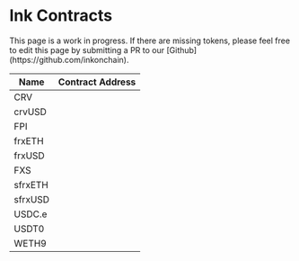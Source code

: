 
# Ink Contracts

<Callout type="info" emoji="ℹ️">
  This page is a work in progress. If there are missing tokens, please feel free
  to edit this page by submitting a PR to our
  [Github](https://github.com/inkonchain).
</Callout>

| Name    | Contract Address                                                                                                                                           |
| ------- | ---------------------------------------------------------------------------------------------------------------------------------------------------------- |
| CRV     | <CopyableCode code="0xAC73671a1762FE835208Fb93b7aE7490d1c2cCb3" href="https://explorer.inkonchain.com/token/0xAC73671a1762FE835208Fb93b7aE7490d1c2cCb3" /> |
| crvUSD  | <CopyableCode code="0x39fec550CC6DDCEd810eCCfA9B2931b4B5f2344D" href="https://explorer.inkonchain.com/token/0x39fec550CC6DDCEd810eCCfA9B2931b4B5f2344D" /> |
| FPI     | <CopyableCode code="0x90581eCa9469D8D7F5D3B60f4715027aDFCf7927" href="https://explorer.inkonchain.com/address/0x90581eCa9469D8D7F5D3B60f4715027aDFCf7927" /> |
| frxETH  | <CopyableCode code="0x43eDD7f3831b08FE70B7555ddD373C8bF65a9050" href="https://explorer.inkonchain.com/address/0x43eDD7f3831b08FE70B7555ddD373C8bF65a9050" /> |
| frxUSD  | <CopyableCode code="0x80eede496655fb9047dd39d9f418d5483ed600df" href="https://explorer.inkonchain.com/token/0x80eede496655fb9047dd39d9f418d5483ed600df" /> |
| FXS     | <CopyableCode code="0x64445f0aecc51e94ad52d8ac56b7190e764e561a" href="https://explorer.inkonchain.com/address/0x64445f0aecc51e94ad52d8ac56b7190e764e561a" /> |
| sfrxETH | <CopyableCode code="0x3ec3849c33291a9ef4c5db86de593eb4a37fde45" href="https://explorer.inkonchain.com/address/0x3ec3849c33291a9ef4c5db86de593eb4a37fde45" /> |
| sfrxUSD | <CopyableCode code="0x5bff88ca1442c2496f7e475e9e7786383bc070c0" href="https://explorer.inkonchain.com/token/0x5bff88ca1442c2496f7e475e9e7786383bc070c0" /> |
| USDC.e  | <CopyableCode code="0xF1815bd50389c46847f0Bda824eC8da914045D14" href="https://explorer.inkonchain.com/token/0xF1815bd50389c46847f0Bda824eC8da914045D14" /> |
| USDT0    | <CopyableCode code="0x0200C29006150606B650577BBE7B6248F58470c1" href="https://explorer.inkonchain.com/token/0x0200C29006150606B650577BBE7B6248F58470c1" /> |
| WETH9   | <CopyableCode code="0x4200000000000000000000000000000000000006" href="https://explorer.inkonchain.com/token/0x4200000000000000000000000000000000000006" /> |
